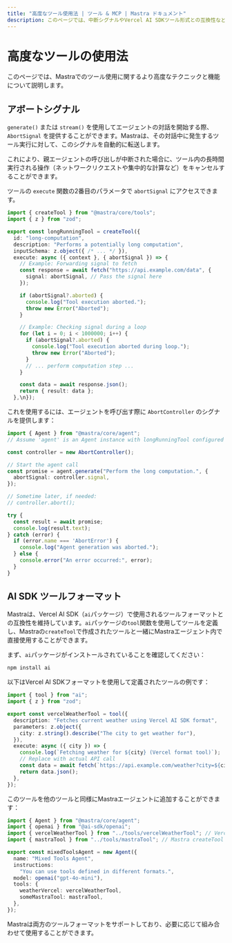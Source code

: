 ```yaml
---
title: "高度なツール使用法 | ツール & MCP | Mastra ドキュメント"
description: このページでは、中断シグナルやVercel AI SDKツール形式との互換性など、Mastraツールの高度な機能について説明します。
---
```


# 高度なツールの使用法

このページでは、Mastraでのツール使用に関するより高度なテクニックと機能について説明します。

## アボートシグナル

`generate()` または `stream()` を使用してエージェントの対話を開始する際、`AbortSignal` を提供することができます。Mastraは、その対話中に発生するツール実行に対して、このシグナルを自動的に転送します。

これにより、親エージェントの呼び出しが中断された場合に、ツール内の長時間実行される操作（ネットワークリクエストや集中的な計算など）をキャンセルすることができます。

ツールの `execute` 関数の2番目のパラメータで `abortSignal` にアクセスできます。

```typescript
import { createTool } from "@mastra/core/tools";
import { z } from "zod";

export const longRunningTool = createTool({
  id: "long-computation",
  description: "Performs a potentially long computation",
  inputSchema: z.object({ /* ... */ }),
  execute: async ({ context }, { abortSignal }) => {
    // Example: Forwarding signal to fetch
    const response = await fetch("https://api.example.com/data", {
      signal: abortSignal, // Pass the signal here
    });

    if (abortSignal?.aborted) {
      console.log("Tool execution aborted.");
      throw new Error("Aborted");
    }

    // Example: Checking signal during a loop
    for (let i = 0; i < 1000000; i++) {
      if (abortSignal?.aborted) {
        console.log("Tool execution aborted during loop.");
        throw new Error("Aborted");
      }
      // ... perform computation step ...
    }

    const data = await response.json();
    return { result: data };
  },\n});
```

これを使用するには、エージェントを呼び出す際に `AbortController` のシグナルを提供します：

```typescript
import { Agent } from "@mastra/core/agent";
// Assume 'agent' is an Agent instance with longRunningTool configured

const controller = new AbortController();

// Start the agent call
const promise = agent.generate("Perform the long computation.", {
  abortSignal: controller.signal,
});

// Sometime later, if needed:
// controller.abort();

try {
  const result = await promise;
  console.log(result.text);
} catch (error) {
  if (error.name === 'AbortError') {
    console.log("Agent generation was aborted.");
  } else {
    console.error("An error occurred:", error);
  }
}
```

## AI SDK ツールフォーマット

Mastraは、Vercel AI SDK（`ai`パッケージ）で使用されるツールフォーマットとの互換性を維持しています。`ai`パッケージの`tool`関数を使用してツールを定義し、Mastraの`createTool`で作成されたツールと一緒にMastraエージェント内で直接使用することができます。

まず、`ai`パッケージがインストールされていることを確認してください：

```bash npm2yarn copy
npm install ai
```

以下はVercel AI SDKフォーマットを使用して定義されたツールの例です：

```typescript filename="src/mastra/tools/vercelWeatherTool.ts" copy
import { tool } from "ai";
import { z } from "zod";

export const vercelWeatherTool = tool({
  description: "Fetches current weather using Vercel AI SDK format",
  parameters: z.object({
    city: z.string().describe("The city to get weather for"),
  }),
  execute: async ({ city }) => {
    console.log(`Fetching weather for ${city} (Vercel format tool)`);
    // Replace with actual API call
    const data = await fetch(`https://api.example.com/weather?city=${city}`);
    return data.json();
  },
});
```

このツールを他のツールと同様にMastraエージェントに追加することができます：

```typescript filename="src/mastra/agents/mixedToolsAgent.ts"
import { Agent } from "@mastra/core/agent";
import { openai } from "@ai-sdk/openai";
import { vercelWeatherTool } from "../tools/vercelWeatherTool"; // Vercel AI SDK tool
import { mastraTool } from "../tools/mastraTool"; // Mastra createTool tool

export const mixedToolsAgent = new Agent({
  name: "Mixed Tools Agent",
  instructions:
    "You can use tools defined in different formats.",
  model: openai("gpt-4o-mini"),
  tools: {
    weatherVercel: vercelWeatherTool,
    someMastraTool: mastraTool,
  },
});
```

Mastraは両方のツールフォーマットをサポートしており、必要に応じて組み合わせて使用することができます。
